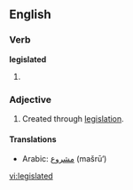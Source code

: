 ==English==
===Verb===
'''legislated'''
# {{past of|[[legislate]]}}

===Adjective===
{{en-adj|-}}
# Created through [[legislation]].

====Translations====
*Arabic: [[مشروع]] (mašrū‘)

[[vi:legislated]]